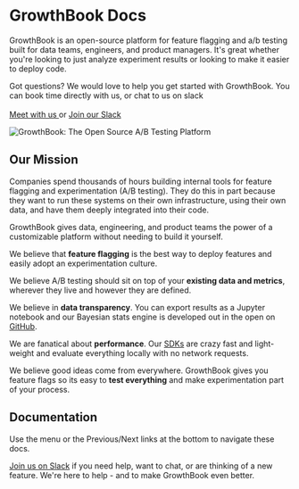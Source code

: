 # GrowthBook Docs

GrowthBook is an open-source platform for feature flagging and a/b testing built for data teams, engineers, and product managers.
It's great whether you're looking to just analyze experiment results or looking to make it easier to deploy code.

<div class="bg-blue-50 py-3 px-4 font-semibold text-gray-600 border-l-8 border-blue-200">
  Got questions? We would love to help you get started with GrowthBook. You can
  book time directly with us, or chat to us on slack
  <br />
  <br />
  <a href="https://calendly.com/growthbook" class="mr-2">
    Meet with us
  </a>
  or
  <a
    href="https://join.slack.com/t/growthbookusers/shared_invite/zt-oiq9s1qd-dHHvw4xjpnoRV1QQrq6vUg"
    class="ml-2 mr-2"
  >
    Join our Slack
  </a>
</div>

![GrowthBook: The Open Source A/B Testing Platform](/images/feature-flagging-experimentation-diagram-766.png)

## Our Mission

Companies spend thousands of hours building internal tools for feature flagging and experimentation (A/B testing).
They do this in part because they want to run these systems on their own infrastructure, using their own data, and have them deeply integrated into their code.

GrowthBook gives data, engineering, and product teams the power of a customizable platform without needing to build it yourself.

We believe that **feature flagging** is the best way to deploy features and easily adopt an experimentation culture.

We believe A/B testing should sit on top of your **existing data and metrics**, wherever they live and however they are defined.

We believe in **data transparency**. You can export results as a Jupyter notebook and our Bayesian stats engine is developed out in the open on [GitHub](https://github.com/growthbook/growthbook/tree/main/packages/stats).

We are fanatical about **performance**. Our [SDKs](/lib) are crazy fast and light-weight and evaluate everything locally with no network requests.

We believe good ideas come from everywhere. GrowthBook gives you feature flags so its easy to **test everything** and make experimentation part of your process.

## Documentation

Use the menu or the Previous/Next links at the bottom to navigate these docs.

[Join us on Slack](https://join.slack.com/t/growthbookusers/shared_invite/zt-oiq9s1qd-dHHvw4xjpnoRV1QQrq6vUg) if you need help, want to chat, or are thinking of a new feature. We're here to help - and to make GrowthBook even better.

